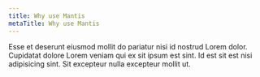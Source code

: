 ```yaml
---
title: Why use Mantis
metaTitle: Why use Mantis
---
```

Esse et deserunt eiusmod mollit do pariatur nisi id nostrud Lorem dolor. Cupidatat dolore Lorem veniam qui ex sit ipsum est sint. Id est sit est nisi adipisicing sint. Sit excepteur nulla excepteur mollit ut.